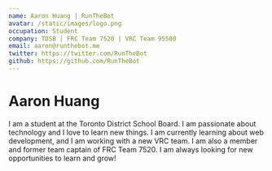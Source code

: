 ```yaml
---
name: Aaron Huang | RunTheBot
avatar: /static/images/logo.png
occupation: Student
company: TDSB | FRC Team 7520 | VRC Team 95500
email: aaron@runthebot.me
twitter: https://twitter.com/RunTheBot
github: https://github.com/RunTheBot
---
```


# Aaron Huang

I am a student at the Toronto District School Board. I am passionate about technology and I love to learn new things. I am currently learning about web development, and I am working with a new VRC team. I am also a member and former team captain of FRC Team 7520. I am always looking for new opportunities to learn and grow!
